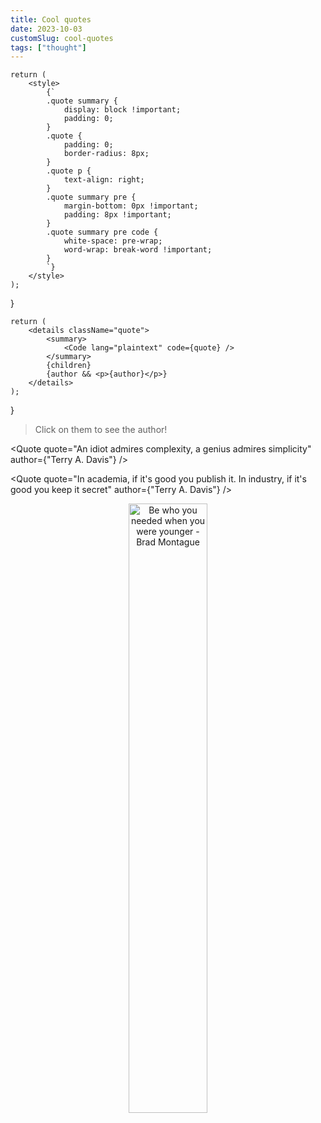 ```yaml
---
title: Cool quotes
date: 2023-10-03
customSlug: cool-quotes
tags: ["thought"]
---
```


    return (
        <style>
            {`
            .quote summary {
                display: block !important;
                padding: 0;
            }
            .quote {
                padding: 0;
                border-radius: 8px;
            }
            .quote p {
                text-align: right;
            }
            .quote summary pre {
                margin-bottom: 0px !important;
                padding: 8px !important;
            }
            .quote summary pre code {
                white-space: pre-wrap;
                word-wrap: break-word !important;
            }
            `}
        </style>
    );
}


<CustomStyle />



    return (
        <details className="quote">
            <summary>
                <Code lang="plaintext" code={quote} />
            </summary>
            {children}
            {author && <p>{author}</p>}
        </details>
    );
}

> Click on them to see the author!

<Quote quote="An idiot admires complexity, a genius admires simplicity" author={"Terry A. Davis"} />

<Quote quote="In academia, if it's good you publish it. In industry, if it's good you keep it secret" author={"Terry A. Davis"} />

<Quote quote="Un bâtiment écologique est un bâtiment qu'on ne construit pas" author="Jean-Sébastien GOMEZ" />

<Quote quote="Un trou noir c'est troublant" author="Olivier Hudry" />

<Quote quote="Health is invisible to the healthy" author="/"/>

<Quote quote="video games should have outtakes in the credits that show all the funny bugs and glitches that happened during development" author="@eigenborn - Twitter - 2019-06-30" />

<Quote quote="The best way to predict the future is to invent it" author="Alan Kay" />

<Quote quote="there are no experts in this fields, only pioneers." author="/" />

<Quote quote="Kubernetes but it's 200 banks accounts with $249,999 in each one." author="@chrisalbon - Twitter - 2023-03-13" />

<Quote quote="File over app" author="Steph Ango - https://stephango.com/file-over-app" />


<Quote quote="Be who you needed when you were younger." author="Brad Montague">
    <Center>
        <img src={ImgBrad.src} width="50%" alt="Be who you needed when you were younger - Brad Montague" />
    </Center>
</Quote>

<Quote quote="It doesn't matter who we are. What matters is our plan" author="Bane - The Dark Knight Rises - 2012" />

<Quote quote="La vie est une situation délicate" author="Martine - Cuisine et Dépendances - 1993" />

<Quote quote="Il n'y a pas de problemes, que des challenges" author="Stephane FRATI" />
